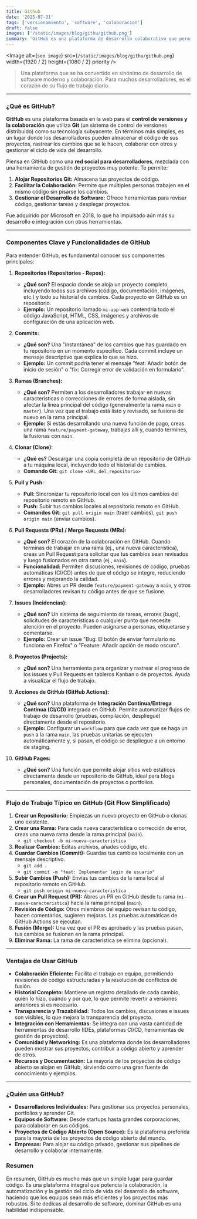 ```yaml
---
title: Github
date: '2025-07-31'
tags: ['versionamiento', 'software', 'colaboracion']
draft: false
images: ['/static/images/blog/githu/github.png']
summary: 'GitHub es una plataforma de desarrollo colaborativo que permite a los desarrolladores almacenar, gestionar y colaborar en proyectos de software.'
---
```


<Image
  alt={`seo image`}
  src={`/static/images/blog/githu/github.png`}
  width={1920 / 2}
  height={1080 / 2}
  priority
/>

>Una plataforma que se ha convertido en sinónimo de desarrollo de software moderno y colaboración. Para muchos desarrolladores, es el corazón de su flujo de trabajo diario.

---

### ¿Qué es GitHub?

**GitHub** es una plataforma basada en la web para el **control de versiones y la colaboración** que utiliza **Git** (un sistema de control de versiones distribuido) como su tecnología subyacente. En términos más simples, es un lugar donde los desarrolladores pueden almacenar el código de sus proyectos, rastrear los cambios que se le hacen, colaborar con otros y gestionar el ciclo de vida del desarrollo.

Piensa en GitHub como una **red social para desarrolladores**, mezclada con una herramienta de gestión de proyectos muy potente. Te permite:

1.  **Alojar Repositorios Git:** Almacena tus proyectos de código.
2.  **Facilitar la Colaboración:** Permite que múltiples personas trabajen en el mismo código sin pisarse los cambios.
3.  **Gestionar el Desarrollo de Software:** Ofrece herramientas para revisar código, gestionar tareas y desplegar proyectos.

Fue adquirido por Microsoft en 2018, lo que ha impulsado aún más su desarrollo e integración con otras herramientas.

---

### Componentes Clave y Funcionalidades de GitHub

Para entender GitHub, es fundamental conocer sus componentes principales:

1.  **Repositorios (Repositories - Repos):**
    * **¿Qué son?** El espacio donde se aloja un proyecto completo, incluyendo todos sus archivos (código, documentación, imágenes, etc.) y todo su historial de cambios. Cada proyecto en GitHub es un repositorio.
    * **Ejemplo:** Un repositorio llamado `mi-app-web` contendría todo el código JavaScript, HTML, CSS, imágenes y archivos de configuración de una aplicación web.

2.  **Commits:**
    * **¿Qué son?** Una "instantánea" de los cambios que has guardado en tu repositorio en un momento específico. Cada commit incluye un mensaje descriptivo que explica lo que se hizo.
    * **Ejemplo:** Un commit podría tener el mensaje "feat: Añadir botón de inicio de sesión" o "fix: Corregir error de validación en formulario".

3.  **Ramas (Branches):**
    * **¿Qué son?** Permiten a los desarrolladores trabajar en nuevas características o correcciones de errores de forma aislada, sin afectar la línea principal del código (generalmente la rama `main` o `master`). Una vez que el trabajo está listo y revisado, se fusiona de nuevo en la rama principal.
    * **Ejemplo:** Si estás desarrollando una nueva función de pago, creas una rama `feature/payment-gateway`, trabajas allí y, cuando termines, la fusionas con `main`.

4.  **Clonar (Clone):**
    * **¿Qué es?** Descargar una copia completa de un repositorio de GitHub a tu máquina local, incluyendo todo el historial de cambios.
    * **Comando Git:** `git clone <URL_del_repositorio>`

5.  **Pull y Push:**
    * **Pull:** Sincronizar tu repositorio local con los últimos cambios del repositorio remoto en GitHub.
    * **Push:** Subir tus cambios locales al repositorio remoto en GitHub.
    * **Comandos Git:** `git pull origin main` (traer cambios), `git push origin main` (enviar cambios).

6.  **Pull Requests (PRs) / Merge Requests (MRs):**
    * **¿Qué son?** El corazón de la colaboración en GitHub. Cuando terminas de trabajar en una rama (ej., una nueva característica), creas un Pull Request para solicitar que tus cambios sean revisados y luego fusionados en otra rama (ej., `main`).
    * **Funcionalidad:** Permiten discusiones, revisiones de código, pruebas automáticas (CI/CD) antes de que el código se integre, reduciendo errores y mejorando la calidad.
    * **Ejemplo:** Abres un PR desde `feature/payment-gateway` a `main`, y otros desarrolladores revisan tu código antes de que se fusione.

7.  **Issues (Incidencias):**
    * **¿Qué son?** Un sistema de seguimiento de tareas, errores (bugs), solicitudes de características o cualquier punto que necesite atención en el proyecto. Pueden asignarse a personas, etiquetarse y comentarse.
    * **Ejemplo:** Crear un issue "Bug: El botón de enviar formulario no funciona en Firefox" o "Feature: Añadir opción de modo oscuro".

8.  **Proyectos (Projects):**
    * **¿Qué son?** Una herramienta para organizar y rastrear el progreso de los issues y Pull Requests en tableros Kanban o de proyectos. Ayuda a visualizar el flujo de trabajo.

9.  **Acciones de GitHub (GitHub Actions):**
    * **¿Qué son?** Una plataforma de **Integración Continua/Entrega Continua (CI/CD)** integrada en GitHub. Permite automatizar flujos de trabajo de desarrollo (pruebas, compilación, despliegue) directamente desde el repositorio.
    * **Ejemplo:** Configurar un `workflow` para que cada vez que se haga un `push` a la rama `main`, las pruebas unitarias se ejecuten automáticamente y, si pasan, el código se despliegue a un entorno de staging.

10. **GitHub Pages:**
    * **¿Qué son?** Una función que permite alojar sitios web estáticos directamente desde un repositorio de GitHub, ideal para blogs personales, documentación de proyectos o portfolios.

---

### Flujo de Trabajo Típico en GitHub (Git Flow Simplificado)

1.  **Crear un Repositorio:** Empiezas un nuevo proyecto en GitHub o clonas uno existente.
2.  **Crear una Rama:** Para cada nueva característica o corrección de error, creas una nueva rama desde la rama principal (`main`).
    * `git checkout -b mi-nueva-caracteristica`
3.  **Realizar Cambios:** Editas archivos, añades código, etc.
4.  **Guardar Cambios (Commit):** Guardas tus cambios localmente con un mensaje descriptivo.
    * `git add .`
    * `git commit -m "feat: Implementar login de usuario"`
5.  **Subir Cambios (Push):** Envías tus cambios de la rama local al repositorio remoto en GitHub.
    * `git push origin mi-nueva-caracteristica`
6.  **Crear un Pull Request (PR):** Abres un PR en GitHub desde tu rama (`mi-nueva-caracteristica`) hacia la rama principal (`main`).
7.  **Revisión de Código:** Otros miembros del equipo revisan tu código, hacen comentarios, sugieren mejoras. Las pruebas automáticas de GitHub Actions se ejecutan.
8.  **Fusión (Merge):** Una vez que el PR es aprobado y las pruebas pasan, tus cambios se fusionan en la rama principal.
9.  **Eliminar Rama:** La rama de característica se elimina (opcional).

---

### Ventajas de Usar GitHub

* **Colaboración Eficiente:** Facilita el trabajo en equipo, permitiendo revisiones de código estructuradas y la resolución de conflictos de fusión.
* **Historial Completo:** Mantiene un registro detallado de cada cambio, quién lo hizo, cuándo y por qué, lo que permite revertir a versiones anteriores si es necesario.
* **Transparencia y Trazabilidad:** Todos los cambios, discusiones e issues son visibles, lo que mejora la transparencia del proyecto.
* **Integración con Herramientas:** Se integra con una vasta cantidad de herramientas de desarrollo (IDEs, plataformas CI/CD, herramientas de gestión de proyectos).
* **Comunidad y Networking:** Es una plataforma donde los desarrolladores pueden mostrar sus proyectos, contribuir a código abierto y aprender de otros.
* **Recursos y Documentación:** La mayoría de los proyectos de código abierto se alojan en GitHub, sirviendo como una gran fuente de conocimiento y ejemplos.

---

### ¿Quién usa GitHub?

* **Desarrolladores Individuales:** Para gestionar sus proyectos personales, portfolios y aprender Git.
* **Equipos de Software:** Desde startups hasta grandes corporaciones, para colaborar en sus códigos.
* **Proyectos de Código Abierto (Open Source):** Es la plataforma preferida para la mayoría de los proyectos de código abierto del mundo.
* **Empresas:** Para alojar su código privado, gestionar sus pipelines de desarrollo y colaborar internamente.

### Resumen

En resumen, GitHub es mucho más que un simple lugar para guardar código. Es una plataforma integral que potencia la colaboración, la automatización y la gestión del ciclo de vida del desarrollo de software, haciendo que los equipos sean más eficientes y los proyectos más robustos. Si te dedicas al desarrollo de software, dominar GitHub es una habilidad indispensable.